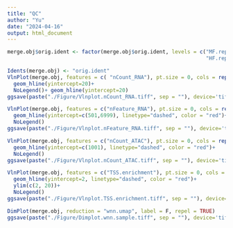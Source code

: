 ---
title: "QC"
author: "Yu"
date: "2024-04-16"
output: html_document
---

```{r}
merge.obj$orig.ident <- factor(merge.obj$orig.ident, levels = c("MF.rep2", "MF.rep3",
                                                                "HF.rep1", "HF.rep3"))
```


```{r}
Idents(merge.obj) <- "orig.ident"
VlnPlot(merge.obj, features = c( "nCount_RNA"), pt.size = 0, cols = rep("steelblue",20))+ 
  geom_hline(yintercept=20)+ 
  NoLegend()+ geom_hline(yintercept=20)
ggsave(paste("./Figure/Vlnplot.nCount_RNA.tiff", sep = ""), device='tiff', dpi=100, height = 1000, width = 1000, unit = 'px')

VlnPlot(merge.obj, features = c("nFeature_RNA"), pt.size = 0, cols = rep("steelblue",20)) +
  geom_hline(yintercept=c(501,6999), linetype="dashed", color = "red")+ 
  NoLegend()
ggsave(paste("./Figure/Vlnplot.nFeature_RNA.tiff", sep = ""), device='tiff', dpi=100, height = 1000, width = 1000, unit = 'px')

VlnPlot(merge.obj, features = c("nCount_ATAC"), pt.size = 0, cols = rep("steelblue",20)) + 
  geom_hline(yintercept=c(1001), linetype="dashed", color = "red")+ 
  NoLegend()
ggsave(paste("./Figure/Vlnplot.nCount_ATAC.tiff", sep = ""), device='tiff', dpi=100, height = 1000, width = 1000, unit = 'px')

VlnPlot(merge.obj, features = c("TSS.enrichment"), pt.size = 0, cols = rep("steelblue",20)) + 
  geom_hline(yintercept=2, linetype="dashed", color = "red")+ 
  ylim(c(2, 20))+
  NoLegend()
ggsave(paste("./Figure/Vlnplot.TSS.enrichment.tiff", sep = ""), device='tiff', dpi=100, height = 1000, width = 1000, unit = 'px')
```



```{r}
DimPlot(merge.obj, reduction = "wnn.umap", label = F, repel = TRUE)
ggsave(paste("./Figure/Dimplot.wnn.sample.tiff", sep = ""), device='tiff', dpi = 300, height = 2000, width = 2000, unit = 'px')

```










